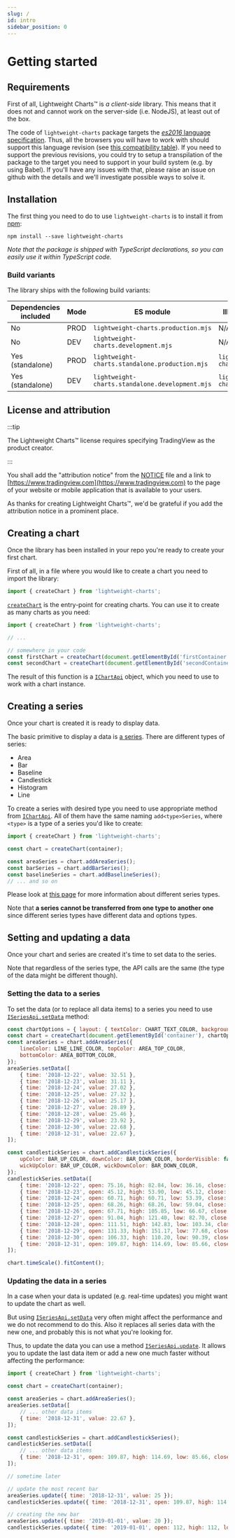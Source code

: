 ```yaml
---
slug: /
id: intro
sidebar_position: 0
---
```


# Getting started

## Requirements

First of all, Lightweight Charts™ is _a client-side_ library.
This means that it does not and cannot work on the server-side (i.e. NodeJS), at least out of the box.

The code of `lightweight-charts` package targets the [_es2016_ language specification](https://262.ecma-international.org/7.0/).
Thus, all the browsers you will have to work with should support this language revision (see [this compatibility table](https://kangax.github.io/compat-table/es2016plus/)).
If you need to support the previous revisions, you could try to setup a transpilation of the package to the target you need to support in your build system (e.g. by using Babel).
If you'll have any issues with that, please raise an issue on github with the details and we'll investigate possible ways to solve it.

## Installation

The first thing you need to do to use `lightweight-charts` is to install it from [npm](https://www.npmjs.com/):

```console
npm install --save lightweight-charts
```

_Note that the package is shipped with TypeScript declarations, so you can easily use it within TypeScript code._

### Build variants

The library ships with the following build variants:

|Dependencies included|Mode|ES module|IIFE (`window.LightweightCharts`)|
|-|-|-|-|
|No|PROD|`lightweight-charts.production.mjs`|N/A|
|No|DEV|`lightweight-charts.development.mjs`|N/A|
|Yes (standalone)|PROD|`lightweight-charts.standalone.production.mjs`|`lightweight-charts.standalone.production.js`|
|Yes (standalone)|DEV|`lightweight-charts.standalone.development.mjs`|`lightweight-charts.standalone.development.js`|

## License and attribution

:::tip

The Lightweight Charts™ license requires specifying TradingView as the product creator.

:::

You shall add the "attribution notice" from the [NOTICE](https://github.com/tradingview/lightweight-charts/blob/master/NOTICE) file and a link to [https://www.tradingview.com](https://www.tradingview.com) to the page of your website or mobile application that is available to your users.

As thanks for creating Lightweight Charts™, we'd be grateful if you add the attribution notice in a prominent place.

## Creating a chart

Once the library has been installed in your repo you're ready to create your first chart.

First of all, in a file where you would like to create a chart you need to import the library:

```js
import { createChart } from 'lightweight-charts';
```

[`createChart`](/api/functions/createChart.md) is the entry-point for creating charts. You can use it to create as many charts as you need:

```js
import { createChart } from 'lightweight-charts';

// ...

// somewhere in your code
const firstChart = createChart(document.getElementById('firstContainer'));
const secondChart = createChart(document.getElementById('secondContainer'));
```

The result of this function is a [`IChartApi`](/api/interfaces/IChartApi.md) object, which you need to use to work with a chart instance.

## Creating a series

Once your chart is created it is ready to display data.

The basic primitive to display a data is [a series](/api/interfaces/ISeriesApi.md).
There are different types of series:

- Area
- Bar
- Baseline
- Candlestick
- Histogram
- Line

To create a series with desired type you need to use appropriate method from [`IChartApi`](/api/interfaces/IChartApi.md).
All of them have the same naming `add<type>Series`, where `<type>` is a type of a series you'd like to create:

```js
import { createChart } from 'lightweight-charts';

const chart = createChart(container);

const areaSeries = chart.addAreaSeries();
const barSeries = chart.addBarSeries();
const baselineSeries = chart.addBaselineSeries();
// ... and so on
```

Please look at [this page](/series-types.md) for more information about different series types.

Note that **a series cannot be transferred from one type to another one** since different series types have different data and options types.

## Setting and updating a data

Once your chart and series are created it's time to set data to the series.

Note that regardless of the series type, the API calls are the same (the type of the data might be different though).

### Setting the data to a series

To set the data (or to replace all data items) to a series you need to use [`ISeriesApi.setData`](/api/interfaces/ISeriesApi.md#setdata) method:

```js chart replaceThemeConstants
const chartOptions = { layout: { textColor: CHART_TEXT_COLOR, background: { type: 'solid', color: CHART_BACKGROUND_COLOR } } };
const chart = createChart(document.getElementById('container'), chartOptions);
const areaSeries = chart.addAreaSeries({
    lineColor: LINE_LINE_COLOR, topColor: AREA_TOP_COLOR,
    bottomColor: AREA_BOTTOM_COLOR,
});
areaSeries.setData([
    { time: '2018-12-22', value: 32.51 },
    { time: '2018-12-23', value: 31.11 },
    { time: '2018-12-24', value: 27.02 },
    { time: '2018-12-25', value: 27.32 },
    { time: '2018-12-26', value: 25.17 },
    { time: '2018-12-27', value: 28.89 },
    { time: '2018-12-28', value: 25.46 },
    { time: '2018-12-29', value: 23.92 },
    { time: '2018-12-30', value: 22.68 },
    { time: '2018-12-31', value: 22.67 },
]);

const candlestickSeries = chart.addCandlestickSeries({
    upColor: BAR_UP_COLOR, downColor: BAR_DOWN_COLOR, borderVisible: false,
    wickUpColor: BAR_UP_COLOR, wickDownColor: BAR_DOWN_COLOR,
});
candlestickSeries.setData([
    { time: '2018-12-22', open: 75.16, high: 82.84, low: 36.16, close: 45.72 },
    { time: '2018-12-23', open: 45.12, high: 53.90, low: 45.12, close: 48.09 },
    { time: '2018-12-24', open: 60.71, high: 60.71, low: 53.39, close: 59.29 },
    { time: '2018-12-25', open: 68.26, high: 68.26, low: 59.04, close: 60.50 },
    { time: '2018-12-26', open: 67.71, high: 105.85, low: 66.67, close: 91.04 },
    { time: '2018-12-27', open: 91.04, high: 121.40, low: 82.70, close: 111.40 },
    { time: '2018-12-28', open: 111.51, high: 142.83, low: 103.34, close: 131.25 },
    { time: '2018-12-29', open: 131.33, high: 151.17, low: 77.68, close: 96.43 },
    { time: '2018-12-30', open: 106.33, high: 110.20, low: 90.39, close: 98.10 },
    { time: '2018-12-31', open: 109.87, high: 114.69, low: 85.66, close: 111.26 },
]);

chart.timeScale().fitContent();
```

### Updating the data in a series

In a case when your data is updated (e.g. real-time updates) you might want to update the chart as well.

But using [`ISeriesApi.setData`](/api/interfaces/ISeriesApi.md#setdata) very often might affect the performance and we do not recommend to do this.
Also it replaces all series data with the new one, and probably this is not what you're looking for.

Thus, to update the data you can use a method [`ISeriesApi.update`](/api/interfaces/ISeriesApi.md#update).
It allows you to update the last data item or add a new one much faster without affecting the performance:

```js
import { createChart } from 'lightweight-charts';

const chart = createChart(container);

const areaSeries = chart.addAreaSeries();
areaSeries.setData([
    // ... other data items
    { time: '2018-12-31', value: 22.67 },
]);

const candlestickSeries = chart.addCandlestickSeries();
candlestickSeries.setData([
    // ... other data items
    { time: '2018-12-31', open: 109.87, high: 114.69, low: 85.66, close: 111.26 },
]);

// sometime later

// update the most recent bar
areaSeries.update({ time: '2018-12-31', value: 25 });
candlestickSeries.update({ time: '2018-12-31', open: 109.87, high: 114.69, low: 85.66, close: 112 });

// creating the new bar
areaSeries.update({ time: '2019-01-01', value: 20 });
candlestickSeries.update({ time: '2019-01-01', open: 112, high: 112, low: 100, close: 101 });
```
